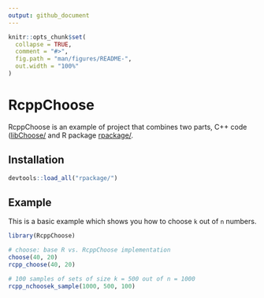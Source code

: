 ```yaml
---
output: github_document
---
```


<!-- README.md is generated from README.Rmd. Please edit that file -->

```r
knitr::opts_chunk$set(
  collapse = TRUE,
  comment = "#>",
  fig.path = "man/figures/README-",
  out.width = "100%"
)
```

# RcppChoose

<!-- badges: start -->
<!-- badges: end -->

RcppChoose is an example of project that combines two parts, 
C++ code ([libChoose/](libChoose/) and R package [rpackage/](rpackage/).

## Installation


```r
devtools::load_all("rpackage/")
```

## Example

This is a basic example which shows you how to choose `k` out of `n` numbers.

```r
library(RcppChoose)

# choose: base R vs. RcppChoose implementation
choose(40, 20)
rcpp_choose(40, 20)

# 100 samples of sets of size k = 500 out of n = 1000
rcpp_nchoosek_sample(1000, 500, 100)
```

